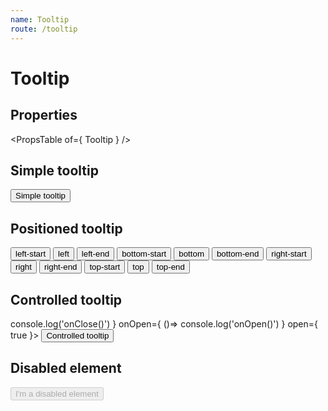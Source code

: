 ```yaml
---
name: Tooltip
route: /tooltip
---
```



# Tooltip

## Properties
<PropsTable of={ Tooltip } />

## Simple tooltip
<Playground>
    <Tooltip title='Tooltip'>
        <Button variant='outlined'>Simple tooltip</Button>
    </Tooltip>
</Playground>

## Positioned tooltip
<Playground>
    <Tooltip title='Tooltip' placement='left-start'>
        <Button variant='outlined' color='secondary' margin={ 12 }>left-start</Button>
    </Tooltip>
    <Tooltip title='Tooltip' placement='left'>
        <Button variant='outlined' color='primary' margin={ 12 }>left</Button>
    </Tooltip>
    <Tooltip title='Tooltip' placement='left-end'>
        <Button variant='outlined' margin={ 12 }>left-end</Button>
    </Tooltip>
    <Tooltip title='Tooltip' placement='bottom-start'>
        <Button variant='outlined' color='primary' margin={ 12 }>bottom-start</Button>
    </Tooltip>
    <Tooltip title='Tooltip' placement='bottom'>
        <Button variant='outlined' color='secondary' margin={ 12 }>bottom</Button>
    </Tooltip>
    <Tooltip title='Tooltip' placement='bottom-end'>
        <Button variant='outlined' color='primary' margin={ 12 }>bottom-end</Button>
    </Tooltip>
    <Tooltip title='Tooltip' placement='right-start'>
        <Button variant='outlined' margin={ 12 }>right-start</Button>
    </Tooltip>
    <Tooltip title='Tooltip' placement='right'>
        <Button variant='outlined' color='primary' margin={ 12 }>right</Button>
    </Tooltip>
    <Tooltip title='Tooltip' placement='right-end'>
        <Button variant='outlined' color='secondary' margin={ 12 }>right-end</Button>
    </Tooltip>
    <Tooltip title='Tooltip' placement='top-start'>
        <Button variant='outlined' margin={ 12 }>top-start</Button>
    </Tooltip>
    <Tooltip title='Tooltip' placement='top'>
        <Button variant='outlined' color='secondary' margin={ 12 }>top</Button>
    </Tooltip>
    <Tooltip title='Tooltip' placement='top-end'>
        <Button variant='outlined' color='primary' margin={ 12 }>top-end</Button>
    </Tooltip>
</Playground>

## Controlled tooltip
<Playground>
    <Tooltip
        title='Tooltip'
        onClose={ ()=> console.log('onClose()') }
        onOpen={ ()=> console.log('onOpen()') }
        open={ true }>
        <Button variant='outlined'>Controlled tooltip</Button>
    </Tooltip>
</Playground>


## Disabled element
<Playground>
    <Tooltip title='Tooltip'>
        <span>
            <Button disabled variant='outlined'>I'm a disabled element</Button>
        </span>
    </Tooltip>
</Playground>